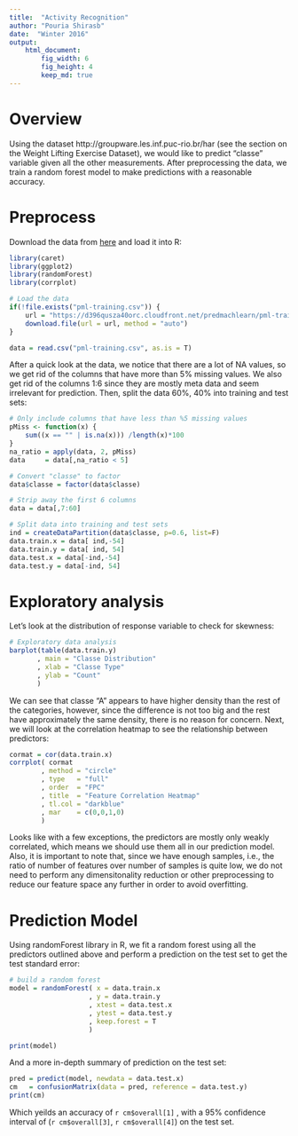```yaml
---
title:  "Activity Recognition"
author: "Pouria Shirasb"
date:  "Winter 2016"
output:
    html_document:
        fig_width: 6
        fig_height: 4
        keep_md: true
---
```

# Overview
Using the dataset http://groupware.les.inf.puc-rio.br/har (see the section on the Weight Lifting Exercise Dataset), we would like to predict "classe" variable given all the other measurements. After preprocessing the data, we train a random forest model to make predictions with a reasonable accuracy. 

# Preprocess
Download the data from [here](https://d396qusza40orc.cloudfront.net/predmachlearn/pml-training.csv) and load it into R:
```r
library(caret)
library(ggplot2)
library(randomForest)
library(corrplot)

# Load the data
if(!file.exists("pml-training.csv")) {
    url = "https://d396qusza40orc.cloudfront.net/predmachlearn/pml-training.csv"
    download.file(url = url, method = "auto")
}

data = read.csv("pml-training.csv", as.is = T)
```

After a quick look at the data, we notice that there are a lot of NA values, so we get rid of the columns that have more than 5% missing values. 
We also get rid of the columns 1:6 since they are mostly meta data and seem irrelevant for prediction. Then, split the data 60%, 40% into training and test sets:
```r
# Only include columns that have less than %5 missing values
pMiss <- function(x) { 
    sum((x == "" | is.na(x))) /length(x)*100
}
na_ratio = apply(data, 2, pMiss)
data     = data[,na_ratio < 5]

# Convert "classe" to factor
data$classe = factor(data$classe)

# Strip away the first 6 columns
data = data[,7:60]

# Split data into training and test sets
ind = createDataPartition(data$classe, p=0.6, list=F)
data.train.x = data[ ind,-54]
data.train.y = data[ ind, 54]
data.test.x = data[-ind,-54]
data.test.y = data[-ind, 54]
```


# Exploratory analysis
Let's look at the distribution of response variable to check for skewness:
```r
# Exploratory data analysis
barplot(table(data.train.y)
       , main = "Classe Distribution"
       , xlab = "Classe Type"
       , ylab = "Count"
       )
```
We can see that classe "A" appears to have higher density than the rest of the categories, however, since the difference is not too big and the rest have approximately the same density, there is no reason for concern. Next, we will look at the correlation heatmap to see the relationship between predictors:

```r
cormat = cor(data.train.x)
corrplot( cormat
        , method = "circle"
        , type   = "full"
        , order  = "FPC"
        , title  = "Feature Correlation Heatmap"
        , tl.col = "darkblue"
        , mar    = c(0,0,1,0) 
        )
```
Looks like with a few exceptions, the predictors are mostly only weakly correlated, which means we should use them all in our prediction model. Also, it is important to note that, since we have enough samples, i.e., the ratio of number of features over number of samples is quite low, we do not need to perform any dimensitonality reduction or other preprocessing to reduce our feature space any further in order to avoid overfitting.

# Prediction Model
Using randomForest library in R, we fit a random forest using all the predictors outlined above and perform a prediction on the test set to get the test standard error:
```r
# build a random forest
model = randomForest( x = data.train.x
                    , y = data.train.y
                    , xtest = data.test.x
                    , ytest = data.test.y
                    , keep.forest = T
                    )

print(model)
```
And a more in-depth summary of prediction on the test set:

```r
pred = predict(model, newdata = data.test.x)
cm   = confusionMatrix(data = pred, reference = data.test.y)
print(cm)
```

Which yeilds an accuracy of `r cm$overall[1]` , with a 95% confidence interval of (`r cm$overall[3]`, `r cm$overall[4]`) on the test set.

